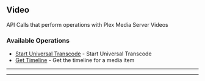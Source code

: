 
## Video
API Calls that perform operations with Plex Media Server Videos


### Available Operations

* [Start Universal Transcode](/typescript/video/start_universal_transcode) - Start Universal Transcode
* [Get Timeline](/typescript/video/get_timeline) - Get the timeline for a media item

---
<StartUniversalTranscode />

---
<GetTimeline />
